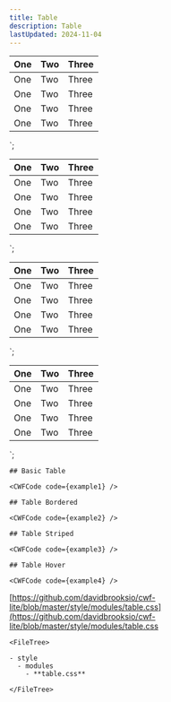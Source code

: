 ```yaml
---
title: Table
description: Table
lastUpdated: 2024-11-04
---
```



<table class="table">
  <thead>
    <tr>
      <th>One</th>
      <th>Two</th>
      <th>Three</th>
    </tr>
  </thead>
  <tbody>
    <tr>
      <td>One</td>
      <td>Two</td>
      <td>Three</td>
    </tr>
    <tr>
      <td>One</td>
      <td>Two</td>
      <td>Three</td>
    </tr>
    <tr>
      <td>One</td>
      <td>Two</td>
      <td>Three</td>
    </tr>
    <tr>
      <td>One</td>
      <td>Two</td>
      <td>Three</td>
    </tr>
  </tbody>
</table>
`;

<table class="table table--bordered">
  <thead>
    <tr>
      <th>One</th>
      <th>Two</th>
      <th>Three</th>
    </tr>
  </thead>
  <tbody>
    <tr>
      <td>One</td>
      <td>Two</td>
      <td>Three</td>
    </tr>
    <tr>
      <td>One</td>
      <td>Two</td>
      <td>Three</td>
    </tr>
    <tr>
      <td>One</td>
      <td>Two</td>
      <td>Three</td>
    </tr>
    <tr>
      <td>One</td>
      <td>Two</td>
      <td>Three</td>
    </tr>
  </tbody>
</table>
`;

<table class="table table--striped">
  <thead>
    <tr>
      <th>One</th>
      <th>Two</th>
      <th>Three</th>
    </tr>
  </thead>
  <tbody>
    <tr>
      <td>One</td>
      <td>Two</td>
      <td>Three</td>
    </tr>
    <tr>
      <td>One</td>
      <td>Two</td>
      <td>Three</td>
    </tr>
    <tr>
      <td>One</td>
      <td>Two</td>
      <td>Three</td>
    </tr>
    <tr>
      <td>One</td>
      <td>Two</td>
      <td>Three</td>
    </tr>
  </tbody>
</table>
`;

<table class="table table--hover">
  <thead>
    <tr>
      <th>One</th>
      <th>Two</th>
      <th>Three</th>
    </tr>
  </thead>
  <tbody>
    <tr>
      <td>One</td>
      <td>Two</td>
      <td>Three</td>
    </tr>
    <tr>
      <td>One</td>
      <td>Two</td>
      <td>Three</td>
    </tr>
    <tr>
      <td>One</td>
      <td>Two</td>
      <td>Three</td>
    </tr>
    <tr>
      <td>One</td>
      <td>Two</td>
      <td>Three</td>
    </tr>
  </tbody>
</table>
`;

<Tabs>
  <TabItem label="Overview" icon="puzzle">
    
    ## Basic Table

    <CWFCode code={example1} />

    ## Table Bordered

    <CWFCode code={example2} />

    ## Table Striped

    <CWFCode code={example3} />

    ## Table Hover

    <CWFCode code={example4} />
  </TabItem>
  <TabItem label="Files" icon="list-format">

  [https://github.com/davidbrooksio/cwf-lite/blob/master/style/modules/table.css](https://github.com/davidbrooksio/cwf-lite/blob/master/style/modules/table.css

    <FileTree>

    - style
      - modules
        - **table.css**

    </FileTree>
  </TabItem>
  <TabItem label="Stylesheet" icon="open-book">
    <Code code={cssExample} lang="css" />
  </TabItem>
</Tabs>
